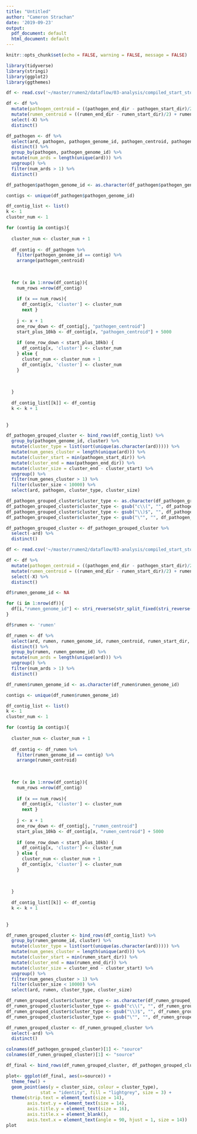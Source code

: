 ```yaml
---
title: "Untitled"
author: "Cameron Strachan"
date: '2019-09-23'
output:
  pdf_document: default
  html_document: default
---
```


```r
knitr::opts_chunk$set(echo = FALSE, warning = FALSE, message = FALSE)
```

```r
library(tidyverse)
library(stringi)
library(ggplot2)
library(ggthemes)
```

```r
df <- read.csv('~/master/rumen2/dataflow/03-analysis/compiled_start_stop.txt')

df <- df %>%
  mutate(pathogen_centroid = ((pathogen_end_dir - pathogen_start_dir)/2) + pathogen_start_dir) %>%
  mutate(rumen_centroid = ((rumen_end_dir - rumen_start_dir)/2) + rumen_start_dir) %>%
  select(-X) %>%
  distinct()

df_pathogen <- df %>%
  select(ard, pathogen, pathogen_genome_id, pathogen_centroid, pathogen_start_dir, pathogen_end_dir) %>%
  distinct() %>%
  group_by(pathogen, pathogen_genome_id) %>%
  mutate(num_ards = length(unique(ard))) %>%
  ungroup() %>%
  filter(num_ards > 1) %>% 
  distinct() 

df_pathogen$pathogen_genome_id <- as.character(df_pathogen$pathogen_genome_id)

contigs <- unique(df_pathogen$pathogen_genome_id)

df_contig_list <- list()
k <- 1
cluster_num <- 1

for (contig in contigs){
  
  cluster_num <- cluster_num + 1
  
  df_contig <- df_pathogen %>%
    filter(pathogen_genome_id == contig) %>% 
    arrange(pathogen_centroid)
  
  
  
  for (x in 1:nrow(df_contig)){
    num_rows =nrow(df_contig)
    
    if (x == num_rows){ 
      df_contig[x, 'cluster'] <- cluster_num
      next }
    
    j <- x + 1
    one_row_down <- df_contig[j, "pathogen_centroid"]
    start_plus_10kb <- df_contig[x, "pathogen_centroid"] + 5000
    
    if (one_row_down < start_plus_10kb) {
      df_contig[x, 'cluster'] <- cluster_num
    } else {
      cluster_num <- cluster_num + 1
      df_contig[x, 'cluster'] <- cluster_num
    }
    
    
    
  }
  
  df_contig_list[[k]] <- df_contig
  k <- k + 1
   
  
}

df_pathogen_grouped_cluster <- bind_rows(df_contig_list) %>%
  group_by(pathogen_genome_id, cluster) %>%
  mutate(cluster_type = list(sort(unique(as.character(ard))))) %>%
  mutate(num_genes_cluster = length(unique(ard))) %>%
  mutate(cluster_start = min(pathogen_start_dir)) %>%
  mutate(cluster_end = max(pathogen_end_dir)) %>% 
  mutate(cluster_size = cluster_end - cluster_start) %>%
  ungroup() %>%
  filter(num_genes_cluster > 1) %>%
  filter(cluster_size < 10000) %>%
  select(ard, pathogen, cluster_type, cluster_size)

df_pathogen_grouped_cluster$cluster_type <- as.character(df_pathogen_grouped_cluster$cluster_type)
df_pathogen_grouped_cluster$cluster_type <- gsub("c\\(", "", df_pathogen_grouped_cluster$cluster_type)
df_pathogen_grouped_cluster$cluster_type <- gsub("\\)$", "", df_pathogen_grouped_cluster$cluster_type)
df_pathogen_grouped_cluster$cluster_type <- gsub("\"", "", df_pathogen_grouped_cluster$cluster_type)

df_pathogen_grouped_cluster <- df_pathogen_grouped_cluster %>%
  select(-ard) %>%
  distinct()
```

```r
df <- read.csv('~/master/rumen2/dataflow/03-analysis/compiled_start_stop.txt')

df <- df %>%
  mutate(pathogen_centroid = ((pathogen_end_dir - pathogen_start_dir)/2) + pathogen_start_dir) %>%
  mutate(rumen_centroid = ((rumen_end_dir - rumen_start_dir)/2) + rumen_start_dir) %>%
  select(-X) %>%
  distinct() 

df$rumen_genome_id <- NA

for (i in 1:nrow(df)){
  df[i,"rumen_genome_id"] <- stri_reverse(str_split_fixed(stri_reverse(df[i,"gene_name"]), "_", 3)[[3]])
}

df$rumen <- 'rumen'

df_rumen <- df %>%
  select(ard, rumen, rumen_genome_id, rumen_centroid, rumen_start_dir, rumen_end_dir) %>%
  distinct() %>%
  group_by(rumen, rumen_genome_id) %>%
  mutate(num_ards = length(unique(ard))) %>%
  ungroup() %>%
  filter(num_ards > 1) %>% 
  distinct() 

df_rumen$rumen_genome_id <- as.character(df_rumen$rumen_genome_id)

contigs <- unique(df_rumen$rumen_genome_id)

df_contig_list <- list()
k <- 1
cluster_num <- 1

for (contig in contigs){
  
  cluster_num <- cluster_num + 1
  
  df_contig <- df_rumen %>%
    filter(rumen_genome_id == contig) %>% 
    arrange(rumen_centroid)
  
  
  
  for (x in 1:nrow(df_contig)){
    num_rows =nrow(df_contig)
    
    if (x == num_rows){ 
      df_contig[x, 'cluster'] <- cluster_num
      next }
    
    j <- x + 1
    one_row_down <- df_contig[j, "rumen_centroid"]
    start_plus_10kb <- df_contig[x, "rumen_centroid"] + 5000
    
    if (one_row_down < start_plus_10kb) {
      df_contig[x, 'cluster'] <- cluster_num
    } else {
      cluster_num <- cluster_num + 1
      df_contig[x, 'cluster'] <- cluster_num
    }
    
    
    
  }
  
  df_contig_list[[k]] <- df_contig
  k <- k + 1
  
  
}

df_rumen_grouped_cluster <- bind_rows(df_contig_list) %>%
  group_by(rumen_genome_id, cluster) %>%
  mutate(cluster_type = list(sort(unique(as.character(ard))))) %>%
  mutate(num_genes_cluster = length(unique(ard))) %>%
  mutate(cluster_start = min(rumen_start_dir)) %>%
  mutate(cluster_end = max(rumen_end_dir)) %>% 
  mutate(cluster_size = cluster_end - cluster_start) %>%
  ungroup() %>%
  filter(num_genes_cluster > 1) %>%
  filter(cluster_size < 10000) %>%
  select(ard, rumen, cluster_type, cluster_size)

df_rumen_grouped_cluster$cluster_type <- as.character(df_rumen_grouped_cluster$cluster_type)
df_rumen_grouped_cluster$cluster_type <- gsub("c\\(", "", df_rumen_grouped_cluster$cluster_type)
df_rumen_grouped_cluster$cluster_type <- gsub("\\)$", "", df_rumen_grouped_cluster$cluster_type)
df_rumen_grouped_cluster$cluster_type <- gsub("\"", "", df_rumen_grouped_cluster$cluster_type)

df_rumen_grouped_cluster <- df_rumen_grouped_cluster %>%
  select(-ard) %>%
  distinct()
```

```r
colnames(df_pathogen_grouped_cluster)[1] <- "source"
colnames(df_rumen_grouped_cluster)[1] <- "source"

df_final <- bind_rows(df_rumen_grouped_cluster, df_pathogen_grouped_cluster)

plot<- ggplot(df_final, aes(x=source)) +
  theme_few() +
  geom_point(aes(y = cluster_size, colour = cluster_type),
             stat = "identity", fill = "lightgrey", size = 3) +
  theme(strip.text = element_text(size = 14),
        axis.text.y = element_text(size = 14), 
        axis.title.y = element_text(size = 16),
        axis.title.x = element_blank(),
        axis.text.x = element_text(angle = 90, hjust = 1, size = 14)) 
plot
```

